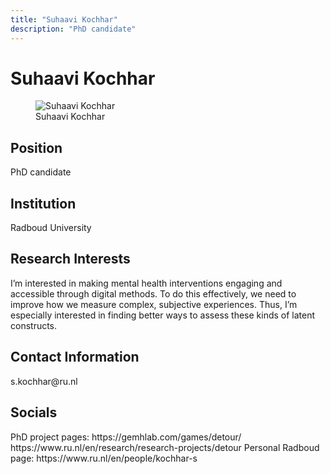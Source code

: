 ```yaml
---
title: "Suhaavi Kochhar"
description: "PhD candidate"
---
```


# Suhaavi Kochhar

![Suhaavi Kochhar](files/images/%7B%7Blast_name%7D%7D.jpg)

## Position

PhD candidate

## Institution

Radboud University

## Research Interests

I’m interested in making mental health interventions engaging and accessible through digital methods. To do this effectively, we need to improve how we measure complex, subjective experiences. Thus, I’m especially interested in finding better ways to assess these kinds of latent constructs.

## Contact Information

s.kochhar@ru.nl

## Socials

PhD project pages: https://gemhlab.com/games/detour/ https://www.ru.nl/en/research/research-projects/detour 
Personal Radboud page: https://www.ru.nl/en/people/kochhar-s